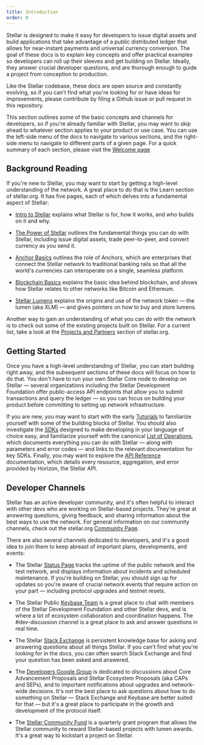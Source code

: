 ```yaml
---
title: Introduction
order: 0
---
```



Stellar is designed to make it easy for developers to issue digital assets and build applications that take advantage of a public distributed ledger that allows for near-instant payments and universal currency conversion. The goal of these docs is to explain key concepts and offer practical examples so developers can roll up their sleeves and get building on Stellar. Ideally, they answer crucial developer questions, and are thorough enough to guide a project from conception to production.

Like the Stellar codebase, these docs are open source and constantly evolving, so if you can't find what you're looking for or have ideas for improvements, please contribute by filing a Github issue or pull request in this repository.

This section outlines some of the basic concepts and channels for developers, so if you're already familiar with Stellar, you may want to skip ahead to whatever section applies to your product or use case. You can use the left-side menu of the docs to navigate to various sections, and the right-side menu to navigate to different parts of a given page. For a quick summary of each section, please visit the [Welcome page](../index.mdx)

## Background Reading

If you're new to Stellar, you may want to start by getting a high-level understanding of the network. A great place to do that is the Learn section of stellar.org. It has five pages, each of which delves into a fundamental aspect of Stellar:

- [Intro to Stellar](https://www.stellar.org/learn/intro-to-stellar) explains what Stellar is for, how it works, and who builds on it and why.

- [The Power of Stellar](https://www.stellar.org/learn/the-power-of-stellar) outlines the fundamental things you can do with Stellar, including issue digital assets, trade peer-to-peer, and convert currency as you send it.

- [Anchor Basics](https://www.stellar.org/learn/anchor-basics) outlines the role of Anchors, which are enterprises that connect the Stellar network to traditional banking rails so that all the world's currencies can interoperate on a single, seamless platform.

- [Blockchain Basics](https://www.stellar.org/learn/blockchain-basics) explains the basic idea behind blockchain, and shows how Stellar relates to other networks like Bitcoin and Ethereum.

- [Stellar Lumens](https://www.stellar.org/lumens) explains the origins and use of the network token — the lumen (aka XLM) — and gives pointers on how to buy and store lumens.

Another way to gain an understanding of what you can do with the network is to check out some of the existing projects built on Stellar. For a current list, take a look at the [Projects and Partners](https://www.stellar.org/ecosystem/projects) section of stellar.org.

## Getting Started

Once you have a high-level understanding of Stellar, you can start building right away, and the subsequent sections of these docs will focus on how to do that. You don't have to run your own Stellar Core node to develop on Stellar — several organizations including the Stellar Development Foundation offer public-access API endpoints that allow you to submit transactions and query the ledger — so you can focus on building your product before committing to setting up network infrastructure.

If you are new, you may want to start with the early [Tutorials](../tutorials/create-account.mdx) to familiarize yourself with some of the building blocks of Stellar. You should also investigate the [SDKs](../software-and-sdks/index.mdx) designed to make developing in your language of choice easy, and familiarize yourself with the canonical [List of Operations](../start/list-of-operations.mdx), which documents everything you can do with Stellar — along with parameters and error codes — and links to the relevant documentation for key SDKs. Finally, you may want to explore the [API Reference](../.././api/introduction/index.mdx) documentation, which details every resource, aggregation, and error provided by Horizon, the Stellar API.

## Developer Channels

Stellar has an active developer community, and it's often helpful to interact with other devs who are working on Stellar-based projects. They're great at answering questions, giving feedback, and sharing information about the best ways to use the network. For general information on our community channels, check out the stellar.org [Community Page](https://www.stellar.org/community).

There are also several channels dedicated to developers, and it's a good idea to join them to keep abreast of important plans, developments, and events:

- The Stellar [Status Page](https://status.stellar.org/) tracks the uptime of the public network and the test network, and displays information about incidents and scheduled maintenance. If you're building on Stellar, you should sign up for updates so you're aware of crucial network events that require action on your part — including protocol upgrades and testnet resets.

- The Stellar Public [Keybase Team](https://keybase.io/team/stellar.public) is a great place to chat with members of the Stellar Development Foundation and other Stellar devs, and is where a lot of ecosystem collaboration and coordination happens. The #dev-discussion channel is a great place to ask and answer questions in real time.

- The Stellar [Stack Exchange](https://stellar.stackexchange.com/) is persistent knowledge base for asking and answering questions about all things Stellar. If you can't find what you're looking for in the docs, you can often search Stack Exchange and find your question has been asked and answered.

- The [Developers Google Group](https://groups.google.com/forum/#!forum/stellar-dev) is dedicated to discussions about Core Advancement Proposals and Stellar Ecosystem Proposals (aka CAPs and SEPs), and to important notifications about upgrades and network-wide decisions. It's not the best place to ask questions about how to do something on Stellar — Stack Exchange and Keybase are better suited for that — but it's a great place to participate in the growth and development of the protocol itself.

- The [Stellar Community Fund](https://communityfund.stellar.org/) is a quarterly grant program that allows the Stellar community to reward Stellar-based projects with lumen awards. It's a great way to kickstart a project on Stellar.
